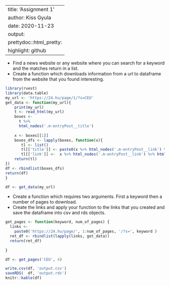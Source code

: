   
---
title: 'Assignment 1'
author: Kiss Gyula
date: 2020-11-23
output:
  prettydoc::html_pretty:
    highlight: github
---

* Find a news website or any website where you can search for a keyword and the matches return in a list.
* Create a function which downloads information from a url to dataframe from the website that you found interesting.

```r
library(rvest)
library(data.table)
my_url <- 'https://24.hu/page/1/?s=CEU'
get_data <- function(my_url){
    print(my_url)
    t <- read_html(my_url)
    boxes <- 
      t %>% 
      html_nodes('.m-entryPost__title')  
    
    x <- boxes[[1]]
    boxes_dfs <- lapply(boxes, function(x){
       tl <- list()
       tl[['title']] <- paste0(x %>% html_nodes('.m-entryPost__link') %>% html_text(), collapse = ' ')
       tl[['link']] <-  x %>% html_nodes('.m-entryPost__link') %>% html_attr('href')
    return(tl)
})
df <- rbindlist(boxes_dfs)
return(df)
}

```

```r
df <- get_data(my_url)

```


* Create a function which requires two arguments. First a keyword then a number of pages to download.
* Create the links and apply your function to the links that you created and save the dataframe into csv and rds objects.
```r
get_pages <- function(keyword, num_of_pages) {
  links <- 
    paste0('https://24.hu/page/', 1:num_of_pages, '/?s=', keyword )
  ret_df <- rbindlist(lapply(links, get_data))
  return(ret_df)
  
}
```

```r
df <- get_pages('CEU', 4)
```


```r
write.csv(df, 'output.csv')
saveRDS(  df, 'output.rds')
knitr::kable(df)
```

